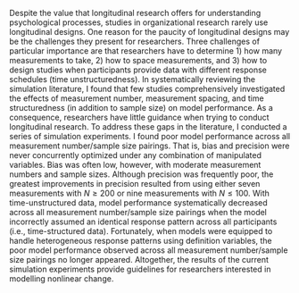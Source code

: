 

Despite the value that longitudinal research offers for understanding psychological processes, studies in organizational research rarely use longitudinal designs. One reason for the paucity of longitudinal designs may be the challenges they present for researchers. Three challenges of particular importance are that researchers have to determine 1) how many measurements to take, 2) how to space measurements, and 3) how to design studies when participants provide data with different response schedules (time unstructuredness). In systematically reviewing the simulation literature, I found that few studies comprehensively investigated the effects of measurement number, measurement spacing, and time structuredness (in addition to sample size) on model performance. As a consequence, researchers have little guidance when trying to conduct longitudinal research. To address these gaps in the literature, I conducted a series of simulation experiments. I found poor model performance across all measurement number/sample size pairings. That is, bias and precision were never concurrently optimized under any combination of manipulated variables. Bias was often low, however, with moderate measurement numbers and sample sizes. Although precision was frequently poor, the greatest improvements in precision resulted from using either seven measurements with $N \ge 200$ or nine measurements with $N \le 100$. With time-unstructured data, model performance systematically decreased across all measurement number/sample size pairings when the model incorrectly assumed an identical response pattern across all participants (i.e., time-structured data). Fortunately, when models were equipped to handle heterogeneous response patterns using definition variables, the poor model performance observed across all measurement number/sample size pairings no longer appeared. Altogether, the results of the current simulation experiments provide guidelines for researchers interested in modelling nonlinear change. 

